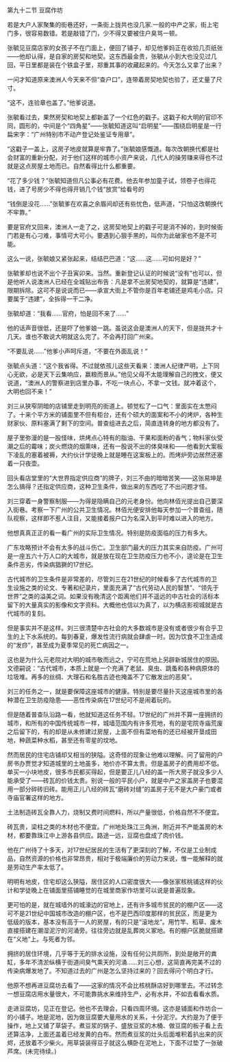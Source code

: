 

第九十二节 豆腐作坊

若是大户人家聚集的街巷还好，一条街上拢共也没几家.一般的中产之家，街上宅门多，很容易数错。若是敲错了门，少不得又要被住户臭骂一顿。

张毓见豆腐店家的女孩子不在门面上，便回了铺子，却见他爹妈正在收拾几页纸张――他却认得，是自家的房契和地契。这东西最金贵，张毓从小到大也没见过几回，平日里都是装在个铁盒子里，郑重其事的收藏起来的。今天怎么又拿了出来？

一问才知道原来澳洲人今天来不但“查户口”，连带着房契地契也验了，还丈量了尺寸。

“这不，连验章也盖了。”他爹说道。

张毓看过去，果然房契和地契上都新盖了一个红色的戳子。这戳子和大明的官印不同，圆形的，中间是个“四角星”――张毓知道这叫“启明星”――围绕启明星是一行扁宋字：“广州特别市不动产登记处鉴证专用章”。

“这戳子一盖上，这房子地皮就算是牢靠了。”张毓娘感慨道。每次改朝换代都是社会财富的重新分配，对于他们这样的城市小资产来说，几代人的操劳赚来得也不过就是这点房屋土地而已。自然看得比什么都重要。

“花了多少钱？”张毓知道但凡公事必有花费。他去年参加童子试，领卷子也得花钱，进了号房少不得也得开销几个钱“放赏”给看号的

“钱倒是没花……”张毓爹在欢喜之余眉间却还有些忧色，低声道，“只怕这改朝换代不牢靠。”

要是官府又回来，澳洲人一走了之，这房契地契上的戳子可是消不掉的，到时候衙门若是有心刁难，事情可大可小。要遇到心狠手黑的，叫你为此破家也不是不可能。

这么一说，张毓娘又紧张起来，结结巴巴道：“这……这……可如何是好？”

张毓爹却也说不出个子丑寅卯来。当然。重新登记认证的时候说“没有”也可以，但是他听人说澳洲人已经在全城贴出布告：凡是拿不出房契地契的，就算是“违建”，限期拆除。这可不是说说而已――承宣大街上不管你是百年老铺还是鸡毛小店。只要属于“违建”，全拆得一干二净。

张毓却道：“我看……官府，怕是回不来了……”

他的话声音很低，还是吓了他爹娘一跳。虽说这会是澳洲人的天下，但是拢共才十几天。谁也不敢说大明就这么完了。不会再打回广州来。

“不要乱说……”他爹小声呵斥道，“不要在外面乱说！”

张毓点头道：“这个我省得。不过就依孩儿这些天看来：澳洲人纪律严明，上下同心无欲，必是天下云集响应，嬴粮而景从。”他见父母不太能理解自己的拽文，便又说道，“澳洲人的警察进到店里办事，不吃一块点心，不拿一文钱。就冲着这个，大明也回不来！”

刘三从狭窄阴暗的店铺里走到明亮的街道上。顿觉松了一口气：里面实在太憋闷了。十来个平方米的铺面里不但有柜台，还有个硕大的面案和不小的烤炉，各种生财家伙、原料塞满了剩下的空间。普查组进去之后，简直连转身的地方都没有了。

屋子里弥漫的是一股怪味，烘烤点心特有的脂油、干果和面粉的香气；物料家伙受潮之后的霉味；炭火燃烧的烟熏味，还有一股说不出的体臭味和――他看到大案板下凌乱的塞着被褥，大约伙计学徒晚上就是睡在这案板上的。而烤炉旁边居然还塞着一只夜壶。

回头看店堂里的“大世界指定供应商”的牌子，刘三不由的暗暗苦笑――这张易坤是怎么搞得？还指定供应商，这种卫生条件，做出来的东西吃了不出问题才怪。

刘三穿着一身警察制服――为得是隐瞒自己的元老身份。他向林佰光提出自己要深入街巷。考察一下广州的公共卫生情况。林佰光便安排他每天参加一个普查组，随队视察，这样即不惹人注目，又能接着报户口为名深入到平时难以进入的地方。

他想真真正正的看一看广州的实际卫生情况。特别是防疫面临的压力有多大。

广东攻略预计不会有太多的战斗伤亡。卫生部门最大的压力其实来自防疫。广州可是一座五六十万人口的大城市，就是放在现在卫生防疫压力也不小，遑论是在卫生条件恶劣，传染病猖獗的17世纪。

古代城市的卫生条件是非常差的，尽管刘三在21世纪的时候看多了古代城市的卫生设施之类的论文、专著和纪录片，里面充满了“古代劳动人民的智慧”、“领先于世界”之类的溢美之词。如果没有晚清这个距离他们并不遥远的中古社会的活标本留下的大量真实的影像和文字资料。大概他也信以为真了，以为横店影视城就是古代城市的复刻。

但是事实并不是这样。刘三很清楚中古社会的大多数城市是没有或者很少有合乎卫生的上下水系统的。每到春夏，爆发性流行病就会肆虐一时。因为饮食不卫生造成的“发痧”，甚至成为夏季常见的死亡病因之一。

这也是为什么元老院对大明的城市敬而远之，宁可在荒地上另辟新城居住的原因。文德嗣说：“古代城市，本质上就是一个充满了老鼠、臭虫、跳蚤和各种病原体的垃圾堆。再多的丝绸、大理石和名胜古迹也掩盖不了它散发出的恶臭”。

刘三的任务之一，就是要保障这座城市的健康。特别是要尽量扑灭这座城市里的各种潜在卫生防疫隐患――恶性传染病在17世纪可不是闹着玩的。

但是随着普查队沿路一看，他就知道这任务不轻。17世纪的广州并不算一座拥挤的城市，和所有的中国传统城市一样，城墙范围内有许多荒地，有的是宅院寺庙荒废之后留下的，有的却是从未修建过房屋，上面不但有菜地有的还已经被开垦成田地，种蔬菜种水稻，甚至还有零星的坟地。

然而居民的住宅店铺却又相当的狭隘。这奇怪的现象让他难以理解。问了留用的户房书办贾觉才知道城里的土地虽多，地价亦不算太贵。但是盖房子的费用却不低。单买一小块地皮，很多市民都买得起，但是要正儿八经的盖一所大房子就没多少人能承受了――砖瓦的价钱太贵。别说一般的平民小户，就是中产之家盖房子也要混用一部分碎砖旧砖。能用正儿八经的砖瓦“磨砖对缝”的盖房子无不是大户豪门或者寺庙官署这样的地方。

土法制造砖瓦全靠人力，烧制又费时间燃料，所以产量很低，价格自然不不便宜。

砖瓦贵，梁柱之类的木材也不便宜。广州地处珠江三角洲，附近并不产能盖房的木材，都要靠珠江中上游各县供应。路途一远，豆腐也盘成了肉价钱。

他在广州待了十多天，对17世纪居民的生活有了更深刻的了解，不仅是工业制成品，自然资源的价格也非常昂贵，相对于极端廉价的劳动力来说，惟一能解释的就是劳动生产率太低了。

明明有地皮，住宅却这么狭隘，居住区的人口密度很大――像张家核桃铺这样的伙计和学徒晚上在铺面里搭铺睡觉的在城里商家作坊里可以说是普遍现象。

更可怕的是，就在城墙外的城濠边的官地上，还有许多城市贫民的的棚户区――这可不是21世纪中国城市改造的棚户区，也不是巴西印度那样的贫民区，而是更为低级的版本，基本没有高于一人的房屋，有的只是“滚地龙”。用竹竿、稻草、废木直接搭建在潮湿泥泞的河涌旁。往往旁边就是乱葬岗义冢地。有的棚户区脆就搭建在“义地”上。与死者为邻。

拥挤的居住环境，几乎等于无的排水设施，没有任何公共厕所，到处是敞开的粪缸，多年不清淤纵横于街道间臭气熏天的河涌……刘三心想，这简直再完美不过的传染病爆发地了。不知道过去的广州是怎么坚持过来的？回去得问个明白才行。

他原不想再进豆腐坊去看了――这家的情况不会比核桃酥店好到哪里去。不过转念一想豆腐店用水量很大，不可能靠挑水来维持生产，必有水井，不如去看看水质。

走进豆腐坊，见正在登记。他也不去理会，只看四周环境。这亦是铺面和作坊合一的小铺子。地是泥地，因为做豆腐要大量用水的关系，十分泥泞。大约是为了便于操作，地上又铺了草袋子。煮豆浆的锅子、盛放豆浆的木桶、做豆腐的板子看上去还算洁净，上面还盖着已经发黄的白布。然而煮豆浆的灶头后面堆积着扒出来的灰烬，还放着不少柴火。用草袋装得豆子就这么横卧在泥地上，下面不过垫了一张破芦席。(未完待续。)

